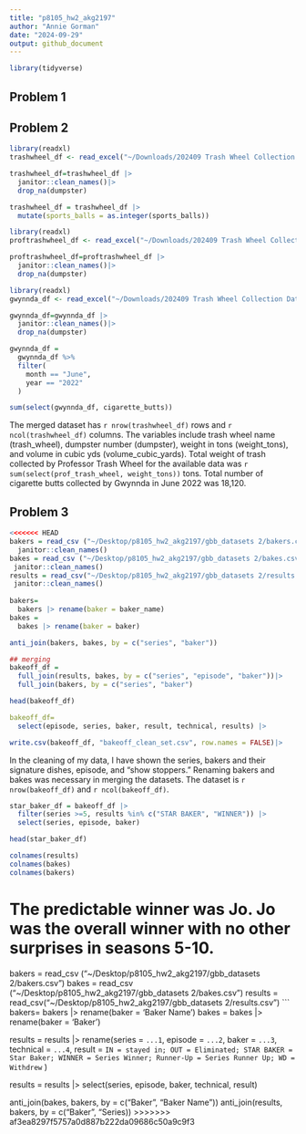 ```yaml
---
title: "p8105_hw2_akg2197"
author: "Annie Gorman"
date: "2024-09-29"
output: github_document
---
```

```r
library(tidyverse)
```

## Problem 1

## Problem 2

```r
library(readxl)
trashwheel_df <- read_excel("~/Downloads/202409 Trash Wheel Collection Data.xlsx", sheet = 1, range = "A2:N653")

trashwheel_df=trashwheel_df |>
  janitor::clean_names()|>
  drop_na(dumpster)

trashwheel_df = trashwheel_df |>
  mutate(sports_balls = as.integer(sports_balls))

library(readxl)
proftrashwheel_df <- read_excel("~/Downloads/202409 Trash Wheel Collection Data.xlsx", sheet = 2, range = "A2:M121")

proftrashwheel_df=proftrashwheel_df |>
  janitor::clean_names()|>
  drop_na(dumpster)

library(readxl)
gwynnda_df <- read_excel("~/Downloads/202409 Trash Wheel Collection Data.xlsx", sheet = 4, range = "A2:L265")

gwynnda_df=gwynnda_df |>
  janitor::clean_names()|>
  drop_na(dumpster)

gwynnda_df =
  gwynnda_df %>% 
  filter(
    month == "June",
    year == "2022"
  )

sum(select(gwynnda_df, cigarette_butts))
```
The merged dataset has  `r nrow(trashwheel_df)` rows and `r ncol(trashwheel_df)` columns. The variables include trash wheel name (trash_wheel), dumpster number (dumpster), weight in tons (weight_tons), and volume in cubic yds (volume_cubic_yards). Total weight of trash collected by Professor Trash Wheel for the available data was `r sum(select(prof_trash_wheel, weight_tons))` tons. Total number of cigarette butts collected by Gwynnda in June 2022 was 18,120.

## Problem 3 
```r
<<<<<<< HEAD
bakers = read_csv ("~/Desktop/p8105_hw2_akg2197/gbb_datasets 2/bakers.csv", na =c("", "N/A", "Unknown", "UNKNOWN")) |>
  janitor::clean_names()
bakes = read_csv ("~/Desktop/p8105_hw2_akg2197/gbb_datasets 2/bakes.csv") |>
 janitor::clean_names()
results = read_csv("~/Desktop/p8105_hw2_akg2197/gbb_datasets 2/results.csv", skip = 2), c("", "N/A", "Unknown", "UNKNOWN")) |>
 janitor::clean_names()
 
bakers=
  bakers |> rename(baker = baker_name)
bakes = 
  bakes |> rename(baker = baker)

anti_join(bakers, bakes, by = c("series", "baker"))

## merging
bakeoff_df =
  full_join(results, bakes, by = c("series", "episode", "baker"))|> 
  full_join(bakers, by = c("series", "baker")

head(bakeoff_df)

bakeoff_df=
  select(episode, series, baker, result, technical, results) |>

write.csv(bakeoff_df, "bakeoff_clean_set.csv", row.names = FALSE)|>
```

In the cleaning of my data, I have shown the series, bakers and their signature dishes, episode, and "show stoppers." Renaming bakers and bakes was necessary in merging the datasets. The dataset is `r nrow(bakeoff_df)` and `r ncol(bakeoff_df)`.

```r
star_baker_df = bakeoff_df |>
  filter(series >=5, results %in% c("STAR BAKER", "WINNER")) |>
  select(series, episode, baker)

head(star_baker_df)

colnames(results)
colnames(bakes)
colnames(bakers)
```
The predictable winner was Jo. Jo was the overall winner with no other surprises in seasons 5-10. 
=======
bakers = read_csv ("~/Desktop/p8105_hw2_akg2197/gbb_datasets 2/bakers.csv")
bakes = read_csv ("~/Desktop/p8105_hw2_akg2197/gbb_datasets 2/bakes.csv")
results = read_csv("~/Desktop/p8105_hw2_akg2197/gbb_datasets 2/results.csv")
```
bakers=
  bakers |> rename(baker = 'Baker Name')
bakes = 
  bakes |> rename(baker = 'Baker')

results = results |>
  rename(series = `...1`, episode = `...2`, baker = `...3`, technical = `...4`, result = `IN = stayed in; OUT = Eliminated; STAR BAKER = Star Baker; WINNER = Series Winner; Runner-Up = Series Runner Up; WD = Withdrew` )

results = results |>
select(series, episode, baker, technical, result)

anti_join(bakes, bakers, by = c("Baker", "Baker Name"))
anti_join(results, bakers, by = c("Baker", "Series))
>>>>>>> af3ea8297f5757a0d887b222da09686c50a9c9f3
